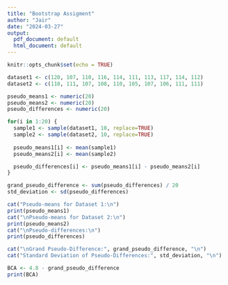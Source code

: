 ```yaml
---
title: "Bootstrap Assigment"
author: "Jair"
date: "2024-03-27"
output:
  pdf_document: default
  html_document: default
---
```


```r
knitr::opts_chunk$set(echo = TRUE)
```

```r
dataset1 <- c(120, 107, 110, 116, 114, 111, 113, 117, 114, 112)
dataset2 <- c(110, 111, 107, 108, 110, 105, 107, 106, 111, 111)
```

```r
pseudo_means1 <- numeric(20)
pseudo_means2 <- numeric(20)
pseudo_differences <- numeric(20)
```

```r
for(i in 1:20) {
  sample1 <- sample(dataset1, 10, replace=TRUE)
  sample2 <- sample(dataset2, 10, replace=TRUE)
  
  pseudo_means1[i] <- mean(sample1)
  pseudo_means2[i] <- mean(sample2)

  pseudo_differences[i] <- pseudo_means1[i] - pseudo_means2[i]
}

grand_pseudo_difference <- sum(pseudo_differences) / 20
std_deviation <- sd(pseudo_differences)
```

```r
cat("Pseudo-means for Dataset 1:\n")
print(pseudo_means1)
cat("\nPseudo-means for Dataset 2:\n")
print(pseudo_means2)
cat("\nPseudo-differences:\n")
print(pseudo_differences)
```

```r
cat("\nGrand Pseudo-Difference:", grand_pseudo_difference, "\n")
cat("Standard Deviation of Pseudo-Differences:", std_deviation, "\n")
```

```r
BCA <- 4.8 - grand_pseudo_difference
print(BCA)
```